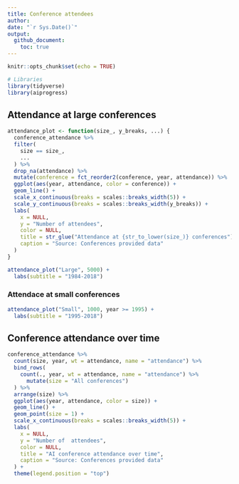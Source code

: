 ```yaml
---
title: Conference attendees
author: 
date: "`r Sys.Date()`"
output: 
  github_document:
    toc: true
---
```


```r
knitr::opts_chunk$set(echo = TRUE)
```

```r
# Libraries
library(tidyverse)
library(aiprogress)
```

## Attendance at large conferences

```r
attendance_plot <- function(size_, y_breaks, ...) {
  conference_attendance %>% 
  filter(
    size == size_,
    ...
  ) %>% 
  drop_na(attendance) %>% 
  mutate(conference = fct_reorder2(conference, year, attendance)) %>% 
  ggplot(aes(year, attendance, color = conference)) +
  geom_line() +
  scale_x_continuous(breaks = scales::breaks_width(5)) +
  scale_y_continuous(breaks = scales::breaks_width(y_breaks)) +
  labs(
    x = NULL,
    y = "Number of attendees",
    color = NULL,
    title = str_glue("Attendance at {str_to_lower(size_)} conferences"),
    caption = "Source: Conferences provided data"
  )
}

attendance_plot("Large", 5000) +
  labs(subtitle = "1984-2018")
```

### Attendace at small conferences

```r
attendance_plot("Small", 1000, year >= 1995) +
  labs(subtitle = "1995-2018")
```

## Conference attendance over time

```r
conference_attendance %>%  
  count(size, year, wt = attendance, name = "attendance") %>% 
  bind_rows(
    count(., year, wt = attendance, name = "attendance") %>% 
      mutate(size = "All conferences")
  ) %>% 
  arrange(size) %>% 
  ggplot(aes(year, attendance, color = size)) +
  geom_line() +
  geom_point(size = 1) +
  scale_x_continuous(breaks = scales::breaks_width(5)) +
  labs(
    x = NULL,
    y = "Number of  attendees",
    color = NULL,
    title = "AI conference attendance over time",
    caption = "Source: Conferences provided data"
  ) +
  theme(legend.position = "top")
```


